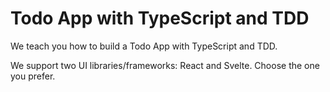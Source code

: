 
# Todo App with TypeScript and TDD

We teach you how to build a Todo App with TypeScript and TDD.

We support two UI libraries/frameworks: React and Svelte. Choose the one you prefer.

<Cards>
  <Card title='React' href='/todo-app/react' />
  <Card title='Svelte' href='/todo-app/svelte' />
</Cards>
